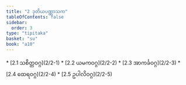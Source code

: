 ```yaml
---
title: "2 ဒုတိယပဏ္ဏာသက"
tableOfContents: false
sidebar:
  order: 3
type: "tipitaka"
basket: "su"
book: "a10"
---
```



<DynamicBreadcrumb />



<TableOfContents book="a10" section="2">
* [2.1 သစိတ္တဝဂ္ဂ](2/2-1)
* [2.2 ယမကဝဂ္ဂ](2/2-2)
* [2.3 အာကင်္ခဝဂ္ဂ](2/2-3)
* [2.4 ထေရဝဂ္ဂ](2/2-4)
* [2.5 ဥပါလိဝဂ္ဂ](2/2-5)
</TableOfContents>